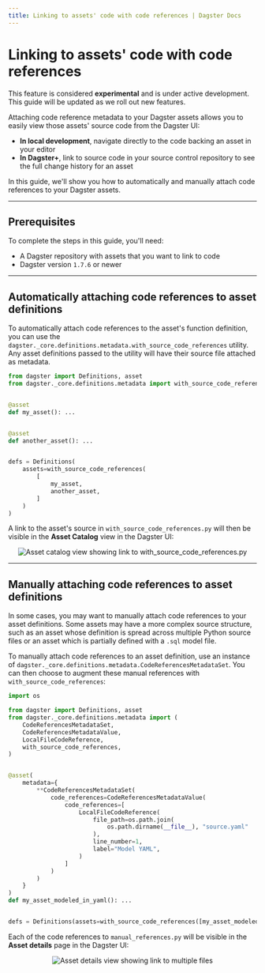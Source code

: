 ```yaml
---
title: Linking to assets' code with code references | Dagster Docs
---
```


# Linking to assets' code with code references

<Note>
  This feature is considered <strong>experimental</strong> and is under active
  development. This guide will be updated as we roll out new features.
</Note>

Attaching code reference metadata to your Dagster assets allows you to easily view those assets' source code from the Dagster UI:

- **In local development**, navigate directly to the code backing an asset in your editor
- **In Dagster+**, link to source code in your source control repository to see the full change history for an asset

In this guide, we'll show you how to automatically and manually attach code references to your Dagster assets.

---

## Prerequisites

To complete the steps in this guide, you'll need:

- A Dagster repository with assets that you want to link to code
- Dagster version `1.7.6` or newer

---

## Automatically attaching code references to asset definitions

To automatically attach code references to the asset's function definition, you can use the `dagster._core.definitions.metadata.with_source_code_references` utility. Any asset definitions passed to the utility will have their source file attached as metadata.

```python file=/guides/dagster/code_references/with_source_code_references.py
from dagster import Definitions, asset
from dagster._core.definitions.metadata import with_source_code_references


@asset
def my_asset(): ...


@asset
def another_asset(): ...


defs = Definitions(
    assets=with_source_code_references(
        [
            my_asset,
            another_asset,
        ]
    )
)
```

A link to the asset's source in `with_source_code_references.py` will then be visible in the **Asset Catalog** view in the Dagster UI:

<center>
  <Image
    alt="Asset catalog view showing link to with_source_code_references.py"
    src="/images/guides/code-references/with_source_code_references.png"
    width={1590}
    height={326}
  />
</center>

---

## Manually attaching code references to asset definitions

In some cases, you may want to manually attach code references to your asset definitions. Some assets may have a more complex source structure, such as an asset whose definition is spread across multiple Python source files or an asset which is partially defined with a `.sql` model file.

To manually attach code references to an asset definition, use an instance of `dagster._core.definitions.metadata.CodeReferencesMetadataSet`. You can then choose to augment these manual references with `with_source_code_references`:

```python file=/guides/dagster/code_references/manual_references.py
import os

from dagster import Definitions, asset
from dagster._core.definitions.metadata import (
    CodeReferencesMetadataSet,
    CodeReferencesMetadataValue,
    LocalFileCodeReference,
    with_source_code_references,
)


@asset(
    metadata={
        **CodeReferencesMetadataSet(
            code_references=CodeReferencesMetadataValue(
                code_references=[
                    LocalFileCodeReference(
                        file_path=os.path.join(
                            os.path.dirname(__file__), "source.yaml"
                        ),
                        line_number=1,
                        label="Model YAML",
                    )
                ]
            )
        )
    }
)
def my_asset_modeled_in_yaml(): ...


defs = Definitions(assets=with_source_code_references([my_asset_modeled_in_yaml]))
```

Each of the code references to `manual_references.py` will be visible in the **Asset details** page in the Dagster UI:

<center>
  <Image
    alt="Asset details view showing link to multiple files"
    src="/images/guides/code-references/manual_references.png"
    width={1592}
    height={389}
  />
</center>
